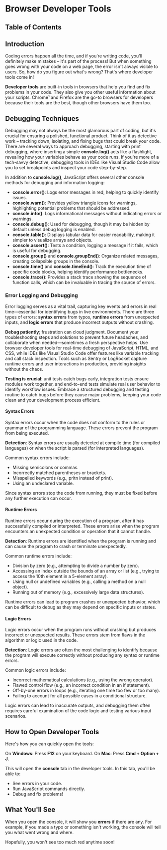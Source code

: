 # Browser Developer Tools

## Table of Contents

## Introduction

Coding errors happen all the time, and if you're writing code, you'll definitely make mistakes – it's part of the process! But when something goes wrong with your code on a web page, the error isn't always visible to users. So, how do you figure out what's wrong? That's where developer tools come in!

**Developer tools** are built-in tools in browsers that help you find and fix problems in your code. They also give you other useful information about your scripts. Chrome¹ and Firefox are the go-to browsers for developers because their tools are the best, though other browsers have them too.

## Debugging Techniques

Debugging may not always be the most glamorous part of coding, but it's crucial for ensuring a polished, functional product. Think of it as detective work – tracking down, isolating, and fixing bugs that could break your code. There are several ways to approach debugging, starting with print debugging, where inserting a simple **console.log()** acts like a flashlight, revealing how your variables behave as your code runs. If you're more of a tech-savvy detective, debugging tools in IDEs like Visual Studio Code allow you to set breakpoints and inspect your code step-by-step.

In addition to **console.log()**, JavaScript offers several other console methods for debugging and information logging:

- **console.error()**: Logs error messages in red, helping to quickly identify issues.
- **console.warn()**: Provides yellow triangle icons for warnings, highlighting potential problems that should be addressed.
- **console.info()**: Logs informational messages without indicating errors or warnings.
- **console.debug()**: Used for debugging, though it may be hidden by default unless debug logging is enabled.
- **console.table()**: Displays tabular data for easier readability, making it simpler to visualize arrays and objects.
- **console.assert()**: Tests a condition, logging a message if it fails, which is useful for debugging.
- **console.group()** and **console.groupEnd()**: Organize related messages, creating collapsible groups in the console.
- **console.time()** and **console.timeEnd()**: Track the execution time of specific code blocks, helping identify performance bottlenecks.
- **console.trace()**: Provides a stack trace showing the sequence of function calls, which can be invaluable in tracing the source of errors.

### Error Logging and Debugging

Error logging serves as a vital trail, capturing key events and errors in real time—essential for identifying bugs in live environments. There are three types of errors: **syntax errors** from typos, **runtime errors** from unexpected inputs, and **logic errors** that produce incorrect outputs without crashing.

**Debug patiently**; frustration can cloud judgment. Document your troubleshooting steps and solutions to prevent future headaches, and collaborate when needed—sometimes a fresh perspective helps. Use browser developer tools for real-time debugging of JavaScript, HTML, and CSS, while IDEs like Visual Studio Code offer features like variable tracking and call stack inspection. Tools such as Sentry or LogRocket capture runtime errors and user interactions in production, providing insights without the chaos.

**Testing is crucial**: unit tests catch bugs early, integration tests ensure modules work together, and end-to-end tests simulate real user behavior to identify workflow issues. Embrace a structured debugging and testing routine to catch bugs before they cause major problems, keeping your code clean and your development process efficient.

#### Syntax Errors

Syntax errors occur when the code does not conform to the rules or grammar of the programming language. These errors prevent the program from being executed.

**Detection**: Syntax errors are usually detected at compile time (for compiled languages) or when the script is parsed (for interpreted languages).

Common syntax errors include:

- Missing semicolons or commas.
- Incorrectly matched parentheses or brackets.
- Misspelled keywords (e.g., pritn instead of print).
- Using an undeclared variable.

Since syntax errors stop the code from running, they must be fixed before any further execution can occur.

#### Runtime Errors

Runtime errors occur during the execution of a program, after it has successfully compiled or interpreted. These errors arise when the program encounters an unexpected condition or operation that it cannot handle.

**Detection**: Runtime errors are identified when the program is running and can cause the program to crash or terminate unexpectedly.

Common runtime errors include:

- Division by zero (e.g., attempting to divide a number by zero).
- Accessing an index outside the bounds of an array or list (e.g., trying to access the 10th element in a 5-element array).
- Using null or undefined variables (e.g., calling a method on a null object).
- Running out of memory (e.g., excessively large data structures).

Runtime errors can lead to program crashes or unexpected behavior, which can be difficult to debug as they may depend on specific inputs or states.

#### Logic Errors

Logic errors occur when the program runs without crashing but produces incorrect or unexpected results. These errors stem from flaws in the algorithm or logic used in the code.

**Detection**: Logic errors are often the most challenging to identify because the program will execute correctly without producing any syntax or runtime errors.

Common logic errors include:

- Incorrect mathematical calculations (e.g., using the wrong operator).
- Flawed control flow (e.g., an incorrect condition in an if statement).
- Off-by-one errors in loops (e.g., iterating one time too few or too many).
- Failing to account for all possible cases in a conditional structure.

Logic errors can lead to inaccurate outputs, and debugging them often requires careful examination of the code logic and testing various input scenarios.

## How to Open Developer Tools

Here's how you can quickly open the tools:

On **Windows**: Press **F12** on your keyboard.
On **Mac**: Press **Cmd + Option + J**.

This will open the **console** tab in the developer tools. In this tab, you'll be able to:

- See errors in your code.
- Run JavaScript commands directly.
- Debug and fix problems!

## What You'll See

When you open the console, it will show you **errors** if there are any. For example, if you made a typo or something isn't working, the console will tell you what went wrong and where.

Hopefully, you won't see too much red anytime soon!
